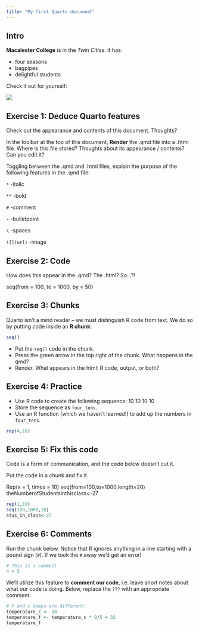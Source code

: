 ```yaml
---
title: "My first Quarto document"
---
```


## Intro


**Macalester College** is in the *Twin Cities*.
It has:

- four seasons
- bagpipes
- delightful students

Check it out for yourself:

![](https://www.macalester.edu/about/wp-content/uploads/sites/191/2019/12/campusmap336.png)





## Exercise 1: Deduce Quarto features

Check out the appearance and contents of this document. Thoughts?

In the toolbar at the top of this document, **Render** the .qmd file into a .html file. Where is this file stored? Thoughts about its appearance / contents? Can you edit it?

Toggling between the .qmd and .html files, explain the purpose of the following features in the .qmd file:        

`*` -italic

`**` -bold

`#` -comment

`-` -bulletpoint

`\` -spaces

`![](url)` -image



## Exercise 2: Code

How does this appear in the .qmd? The .html? So...?!

seq(from = 100, to = 1000, by = 50)



## Exercise 3: Chunks

Quarto isn't a mind reader -- we must distinguish R code from text.
We do so by putting code inside an **R chunk**:

```r
seq()
```

- Put the `seq()` code in the chunk.
- Press the green arrow in the top right of the chunk. What happens in the qmd?
- Render. What appears in the html: R code, output, or both?



## Exercise 4: Practice

- Use R code to create the following sequence: 10 10 10 10
- Store the sequence as `four_tens`.
- Use an R function (which we haven't learned!) to add up the numbers in `four_tens`.

```r
rep(4,10)
```

## Exercise 5: Fix this code

Code is a form of communication, and the code below doesn't cut it.

Put the code in a chunk and fix it.

Rep(x = 1, times = 10)
seq(from=100,to=1000,length=20)
theNumberofStudentsinthisclass<-27

```r
rep(1,10) 
seq(100,1000,20)
stus_in_class<-27
```

## Exercise 6: Comments

Run the chunk below.
Notice that R ignores anything in a line starting with a pound sign (`#`).
If we took the `#` away we'd get an error!

```r
# This is a comment
4 + 5
```

We'll utilize this feature to **comment our code**, i.e. leave short notes about what our code is doing.
Below, replace the `???` with an appropriate comment.

```r
# f and c temps are different!
temperature_c <- 10
temperature_f <- temperature_c * 9/5 + 32
temperature_f
```
